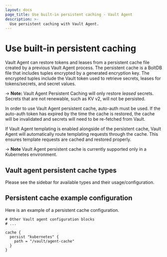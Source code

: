 ```yaml
---
layout: docs
page_title: Use built-in persistent caching - Vault Agent
description: >-
  Use persistent caching with Vault Agent.
---
```


# Use built-in persistent caching

Vault Agent can restore tokens and leases from a persistent cache file created
by a previous Vault Agent process. The persistent cache is a BoltDB file that
includes tuples encrypted by a generated encryption key. The encrypted tuples
include the Vault token used to retrieve secrets, leases for tokens/secrets, and
secret values.

-> **Note:** Vault Agent Persistent Caching will only restore _leased_
secrets. Secrets that are not renewable, such as KV v2, will not be persisted.

In order to use Vault Agent persistent cache, auto-auth must be used. If the
auto-auth token has expired by the time the cache is restored, the cache will
be invalidated and secrets will need to be re-fetched from Vault.

If Vault Agent templating is enabled alongside of the persistent cache, Vault
Agent will automatically route templating requests through the cache. This
ensures template requests are cached and restored properly.

-> **Note** Vault Agent persistent cache is currently supported only in a
Kubernetes environment.

## Vault agent persistent cache types

Please see the sidebar for available types and their usage/configuration.

## Persistent cache example configuration

Here is an example of a persistent cache configuration.

```hcl
# Other Vault agent configuration blocks
# ...

cache {
  persist "kubernetes" {
    path = "/vault/agent-cache"
  }
}
```
